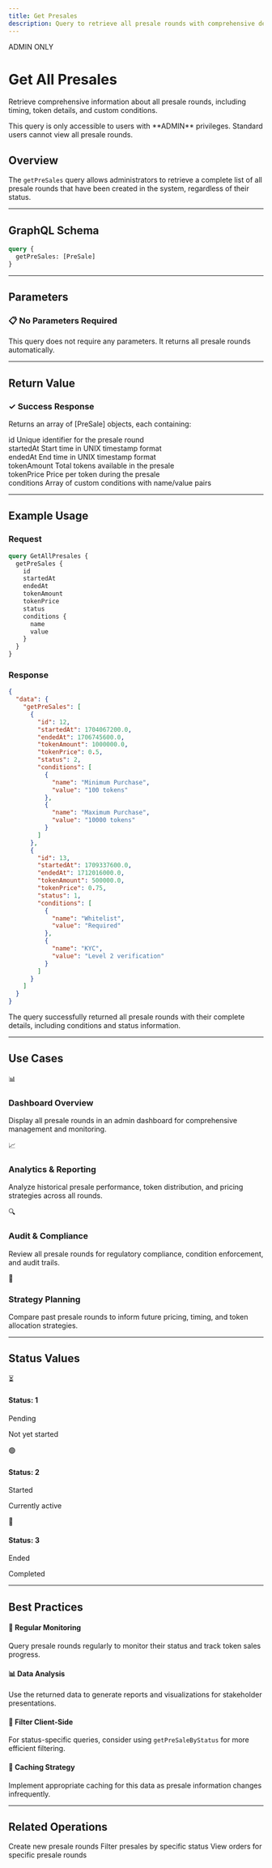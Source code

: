 ```yaml
---
title: Get Presales
description: Query to retrieve all presale rounds with comprehensive details
---
```



<div className="relative overflow-hidden rounded-2xl border bg-gradient-to-br from-indigo-500 via-blue-600 to-cyan-700 p-8 shadow-2xl mb-8">
  <div className="absolute inset-0 bg-grid-white/10 [mask-image:linear-gradient(0deg,transparent,black)]" />
  <div className="relative">
    <div className="inline-flex items-center gap-2 rounded-full bg-white/20 px-4 py-1.5 text-xs font-medium text-white backdrop-blur-sm mb-4">
      <span className="relative flex h-2 w-2">
        <span className="animate-ping absolute inline-flex h-full w-full rounded-full bg-white opacity-75"></span>
        <span className="relative inline-flex rounded-full h-2 w-2 bg-background"></span>
      </span>
      ADMIN ONLY
    </div>
    <h1 className="text-4xl font-black text-white mb-3 tracking-tight">Get All Presales</h1>
    <p className="text-xl text-indigo-100 leading-relaxed max-w-3xl">
      Retrieve comprehensive information about all presale rounds, including timing, token details, and custom conditions.
    </p>
  </div>
</div>

<Callout type="warn" title="Admin Access Required">
  This query is only accessible to users with **ADMIN** privileges. Standard users cannot view all presale rounds.
</Callout>

## Overview

The `getPreSales` query allows administrators to retrieve a complete list of all presale rounds that have been created in the system, regardless of their status.

---

## GraphQL Schema

<div className="rounded-xl border border-indigo-500/30 bg-muted/50 p-6 mb-8">

```graphql
query {
  getPreSales: [PreSale]
}
```

</div>

---

## Parameters

<div className="rounded-lg border border-blue-500/30 bg-blue-500/10 p-6 mb-6">
  <h3 className="font-bold mb-2 flex items-center gap-2">
    <span className="text-2xl">📋</span>
    No Parameters Required
  </h3>
  <p className="text-sm text-foreground">
    This query does not require any parameters. It returns all presale rounds automatically.
  </p>
</div>

---

## Return Value

<div className="rounded-lg border border-green-500/30 bg-green-500/10 p-6 mb-6">
  <h3 className="font-bold mb-2 flex items-center gap-2">
    <span className="text-2xl">✓</span>
    Success Response
  </h3>
  <p className="text-sm text-foreground mb-3">
    Returns an array of <span className="font-mono text-green-600">[PreSale]</span> objects, each containing:
  </p>
  <div className="space-y-2 text-sm">
    <div className="flex items-start gap-2">
      <span className="font-mono text-indigo-600 min-w-32">id</span>
      <span className="text-muted-foreground">Unique identifier for the presale round</span>
    </div>
    <div className="flex items-start gap-2">
      <span className="font-mono text-indigo-600 min-w-32">startedAt</span>
      <span className="text-muted-foreground">Start time in UNIX timestamp format</span>
    </div>
    <div className="flex items-start gap-2">
      <span className="font-mono text-indigo-600 min-w-32">endedAt</span>
      <span className="text-muted-foreground">End time in UNIX timestamp format</span>
    </div>
    <div className="flex items-start gap-2">
      <span className="font-mono text-indigo-600 min-w-32">tokenAmount</span>
      <span className="text-muted-foreground">Total tokens available in the presale</span>
    </div>
    <div className="flex items-start gap-2">
      <span className="font-mono text-indigo-600 min-w-32">tokenPrice</span>
      <span className="text-muted-foreground">Price per token during the presale</span>
    </div>
    <div className="flex items-start gap-2">
      <span className="font-mono text-indigo-600 min-w-32">conditions</span>
      <span className="text-muted-foreground">Array of custom conditions with name/value pairs</span>
    </div>
  </div>
</div>

---

## Example Usage

### Request

```graphql
query GetAllPresales {
  getPreSales {
    id
    startedAt
    endedAt
    tokenAmount
    tokenPrice
    status
    conditions {
      name
      value
    }
  }
}
```

### Response

```json
{
  "data": {
    "getPreSales": [
      {
        "id": 12,
        "startedAt": 1704067200.0,
        "endedAt": 1706745600.0,
        "tokenAmount": 1000000.0,
        "tokenPrice": 0.5,
        "status": 2,
        "conditions": [
          {
            "name": "Minimum Purchase",
            "value": "100 tokens"
          },
          {
            "name": "Maximum Purchase",
            "value": "10000 tokens"
          }
        ]
      },
      {
        "id": 13,
        "startedAt": 1709337600.0,
        "endedAt": 1712016000.0,
        "tokenAmount": 500000.0,
        "tokenPrice": 0.75,
        "status": 1,
        "conditions": [
          {
            "name": "Whitelist",
            "value": "Required"
          },
          {
            "name": "KYC",
            "value": "Level 2 verification"
          }
        ]
      }
    ]
  }
}
```

<Callout type="info" title="Presale Rounds Retrieved">
  The query successfully returned all presale rounds with their complete details, including conditions and status information.
</Callout>

---

## Use Cases

<div className="grid gap-4 md:grid-cols-2 my-6">
  <Card className="p-6 hover:shadow-lg transition-shadow">
    <div className="text-3xl mb-3">📊</div>
    <h3 className="font-bold mb-2">Dashboard Overview</h3>
    <p className="text-sm text-muted-foreground">
      Display all presale rounds in an admin dashboard for comprehensive management and monitoring.
    </p>
  </Card>

  <Card className="p-6 hover:shadow-lg transition-shadow">
    <div className="text-3xl mb-3">📈</div>
    <h3 className="font-bold mb-2">Analytics & Reporting</h3>
    <p className="text-sm text-muted-foreground">
      Analyze historical presale performance, token distribution, and pricing strategies across all rounds.
    </p>
  </Card>

  <Card className="p-6 hover:shadow-lg transition-shadow">
    <div className="text-3xl mb-3">🔍</div>
    <h3 className="font-bold mb-2">Audit & Compliance</h3>
    <p className="text-sm text-muted-foreground">
      Review all presale rounds for regulatory compliance, condition enforcement, and audit trails.
    </p>
  </Card>

  <Card className="p-6 hover:shadow-lg transition-shadow">
    <div className="text-3xl mb-3">🎯</div>
    <h3 className="font-bold mb-2">Strategy Planning</h3>
    <p className="text-sm text-muted-foreground">
      Compare past presale rounds to inform future pricing, timing, and token allocation strategies.
    </p>
  </Card>
</div>

---

## Status Values

<div className="grid gap-4 md:grid-cols-3 my-6">
  <div className="rounded-lg border border-yellow-500/30 bg-yellow-500/10 p-5">
    <div className="flex items-center gap-2 mb-2">
      <span className="text-2xl">⏳</span>
      <h4 className="font-bold text-yellow-700 dark:text-yellow-300">Status: 1</h4>
    </div>
    <p className="text-sm text-yellow-800 font-semibold">Pending</p>
    <p className="text-xs text-yellow-700 mt-1">Not yet started</p>
  </div>

  <div className="rounded-lg border border-green-500/30 bg-green-500/10 p-5">
    <div className="flex items-center gap-2 mb-2">
      <span className="text-2xl">🟢</span>
      <h4 className="font-bold text-green-700 dark:text-green-300">Status: 2</h4>
    </div>
    <p className="text-sm text-green-800 font-semibold">Started</p>
    <p className="text-xs text-green-700 mt-1">Currently active</p>
  </div>

  <div className="rounded-lg border border-border bg-muted/50 p-5">
    <div className="flex items-center gap-2 mb-2">
      <span className="text-2xl">🔴</span>
      <h4 className="font-bold">Status: 3</h4>
    </div>
    <p className="text-sm font-semibold">Ended</p>
    <p className="text-xs text-muted-foreground mt-1">Completed</p>
  </div>
</div>

---

## Best Practices

<div className="space-y-4 my-6">
  <div className="rounded-lg border-l-4 border-indigo-500 bg-indigo-500/10 p-4">
    <h4 className="font-bold text-indigo-700 dark:text-indigo-300 mb-1">🔄 Regular Monitoring</h4>
    <p className="text-sm text-indigo-800">
      Query presale rounds regularly to monitor their status and track token sales progress.
    </p>
  </div>

  <div className="rounded-lg border-l-4 border-blue-500 bg-blue-500/10 p-4">
    <h4 className="font-bold text-blue-700 dark:text-blue-300 mb-1">📊 Data Analysis</h4>
    <p className="text-sm text-blue-800">
      Use the returned data to generate reports and visualizations for stakeholder presentations.
    </p>
  </div>

  <div className="rounded-lg border-l-4 border-cyan-500 bg-cyan-500/10 p-4">
    <h4 className="font-bold text-cyan-700 dark:text-cyan-300 mb-1">🎯 Filter Client-Side</h4>
    <p className="text-sm text-cyan-800">
      For status-specific queries, consider using <code>getPreSaleByStatus</code> for more efficient filtering.
    </p>
  </div>

  <div className="rounded-lg border-l-4 border-indigo-500 bg-indigo-500/10 p-4">
    <h4 className="font-bold text-indigo-700 dark:text-indigo-300 mb-1">💾 Caching Strategy</h4>
    <p className="text-sm text-indigo-800">
      Implement appropriate caching for this data as presale information changes infrequently.
    </p>
  </div>
</div>

---

## Related Operations

<Cards>
  <Card title="Create New Presale" href="/docs/api/presale/create-new-presale">
    Create new presale rounds
  </Card>
  <Card title="Get Presales by Status" href="/docs/api/presale/get-presales-by-status">
    Filter presales by specific status
  </Card>
  <Card title="Get Presale Orders" href="/docs/api/presale-orders/get-orders-by-round">
    View orders for specific presale rounds
  </Card>
</Cards>
